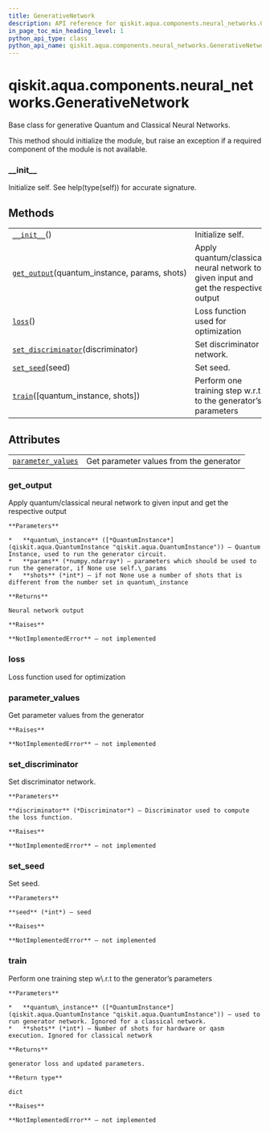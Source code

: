 ```yaml
---
title: GenerativeNetwork
description: API reference for qiskit.aqua.components.neural_networks.GenerativeNetwork
in_page_toc_min_heading_level: 1
python_api_type: class
python_api_name: qiskit.aqua.components.neural_networks.GenerativeNetwork
---
```


# qiskit.aqua.components.neural\_networks.GenerativeNetwork

<Class id="qiskit.aqua.components.neural_networks.GenerativeNetwork" github="https://github.com/qiskit-community/qiskit-aqua/tree/stable/0.9/qiskit/aqua/components/neural_networks/generative_network.py" signature="GenerativeNetwork">
  Base class for generative Quantum and Classical Neural Networks.

  This method should initialize the module, but raise an exception if a required component of the module is not available.

  ### \_\_init\_\_

  <Function id="qiskit.aqua.components.neural_networks.GenerativeNetwork.__init__" name="__init__" signature="abstract __init__()">
    Initialize self. See help(type(self)) for accurate signature.
  </Function>

  ## Methods

  |                                                                                                                                                                                                |                                                                                     |
  | ---------------------------------------------------------------------------------------------------------------------------------------------------------------------------------------------- | ----------------------------------------------------------------------------------- |
  | [`__init__`](#qiskit.aqua.components.neural_networks.GenerativeNetwork.__init__ "qiskit.aqua.components.neural_networks.GenerativeNetwork.__init__")()                                         | Initialize self.                                                                    |
  | [`get_output`](#qiskit.aqua.components.neural_networks.GenerativeNetwork.get_output "qiskit.aqua.components.neural_networks.GenerativeNetwork.get_output")(quantum\_instance, params, shots)   | Apply quantum/classical neural network to given input and get the respective output |
  | [`loss`](#qiskit.aqua.components.neural_networks.GenerativeNetwork.loss "qiskit.aqua.components.neural_networks.GenerativeNetwork.loss")()                                                     | Loss function used for optimization                                                 |
  | [`set_discriminator`](#qiskit.aqua.components.neural_networks.GenerativeNetwork.set_discriminator "qiskit.aqua.components.neural_networks.GenerativeNetwork.set_discriminator")(discriminator) | Set discriminator network.                                                          |
  | [`set_seed`](#qiskit.aqua.components.neural_networks.GenerativeNetwork.set_seed "qiskit.aqua.components.neural_networks.GenerativeNetwork.set_seed")(seed)                                     | Set seed.                                                                           |
  | [`train`](#qiskit.aqua.components.neural_networks.GenerativeNetwork.train "qiskit.aqua.components.neural_networks.GenerativeNetwork.train")(\[quantum\_instance, shots])                       | Perform one training step w\.r.t to the generator’s parameters                      |

  ## Attributes

  |                                                                                                                                                                              |                                         |
  | ---------------------------------------------------------------------------------------------------------------------------------------------------------------------------- | --------------------------------------- |
  | [`parameter_values`](#qiskit.aqua.components.neural_networks.GenerativeNetwork.parameter_values "qiskit.aqua.components.neural_networks.GenerativeNetwork.parameter_values") | Get parameter values from the generator |

  ### get\_output

  <Function id="qiskit.aqua.components.neural_networks.GenerativeNetwork.get_output" name="get_output" signature="abstract get_output(quantum_instance, params, shots)">
    Apply quantum/classical neural network to given input and get the respective output

    **Parameters**

    *   **quantum\_instance** ([*QuantumInstance*](qiskit.aqua.QuantumInstance "qiskit.aqua.QuantumInstance")) – Quantum Instance, used to run the generator circuit.
    *   **params** (*numpy.ndarray*) – parameters which should be used to run the generator, if None use self.\_params
    *   **shots** (*int*) – if not None use a number of shots that is different from the number set in quantum\_instance

    **Returns**

    Neural network output

    **Raises**

    **NotImplementedError** – not implemented
  </Function>

  ### loss

  <Function id="qiskit.aqua.components.neural_networks.GenerativeNetwork.loss" name="loss" signature="abstract loss()">
    Loss function used for optimization
  </Function>

  ### parameter\_values

  <Function id="qiskit.aqua.components.neural_networks.GenerativeNetwork.parameter_values" name="parameter_values" signature="abstract property parameter_values">
    Get parameter values from the generator

    **Raises**

    **NotImplementedError** – not implemented
  </Function>

  ### set\_discriminator

  <Function id="qiskit.aqua.components.neural_networks.GenerativeNetwork.set_discriminator" name="set_discriminator" signature="abstract set_discriminator(discriminator)">
    Set discriminator network.

    **Parameters**

    **discriminator** (*Discriminator*) – Discriminator used to compute the loss function.

    **Raises**

    **NotImplementedError** – not implemented
  </Function>

  ### set\_seed

  <Function id="qiskit.aqua.components.neural_networks.GenerativeNetwork.set_seed" name="set_seed" signature="abstract set_seed(seed)">
    Set seed.

    **Parameters**

    **seed** (*int*) – seed

    **Raises**

    **NotImplementedError** – not implemented
  </Function>

  ### train

  <Function id="qiskit.aqua.components.neural_networks.GenerativeNetwork.train" name="train" signature="abstract train(quantum_instance=None, shots=None)">
    Perform one training step w\.r.t to the generator’s parameters

    **Parameters**

    *   **quantum\_instance** ([*QuantumInstance*](qiskit.aqua.QuantumInstance "qiskit.aqua.QuantumInstance")) – used to run generator network. Ignored for a classical network.
    *   **shots** (*int*) – Number of shots for hardware or qasm execution. Ignored for classical network

    **Returns**

    generator loss and updated parameters.

    **Return type**

    dict

    **Raises**

    **NotImplementedError** – not implemented
  </Function>
</Class>

